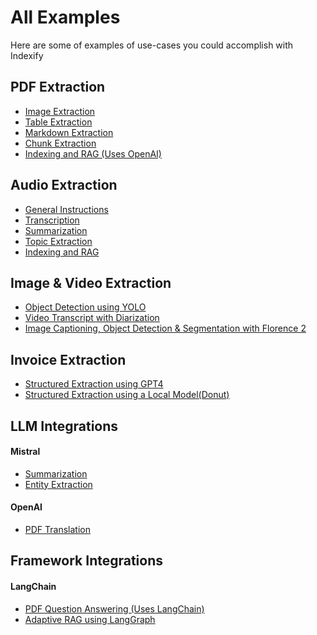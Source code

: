 # All Examples

Here are some of examples of use-cases you could accomplish with Indexify

## PDF Extraction

- [Image Extraction](https://github.com/tensorlakeai/indexify/tree/main/examples/pdf/image)
- [Table Extraction](https://github.com/tensorlakeai/indexify/tree/main/examples/pdf/table_extraction)
- [Markdown Extraction](https://github.com/tensorlakeai/indexify/tree/main/examples/pdf/pdf_to_markdown)
- [Chunk Extraction](https://github.com/tensorlakeai/indexify/tree/main/examples/pdf/chunking)
- [Indexing and RAG (Uses OpenAI)](https://github.com/tensorlakeai/indexify/tree/main/examples/pdf/indexing_and_rag)

## Audio Extraction
- [General Instructions](https://github.com/tensorlakeai/indexify/tree/main/examples/audio)
- [Transcription](https://github.com/tensorlakeai/indexify/tree/main/examples/audio/transcription)
- [Summarization](https://github.com/tensorlakeai/indexify/tree/main/examples/audio/summarization)
- [Topic Extraction](https://github.com/tensorlakeai/indexify/tree/main/examples/audio/topic_extraction)
- [Indexing and RAG](https://github.com/tensorlakeai/indexify/tree/main/examples/audio/chunking_and_indexing)

## Image & Video Extraction
- [Object Detection using YOLO](https://github.com/tensorlakeai/indexify/tree/main/examples/image/detect)
- [Video Transcript with Diarization](https://github.com/tensorlakeai/indexify/tree/main/examples/video/transcript)
- [Image Captioning, Object Detection & Segmentation with Florence 2](https://github.com/tensorlakeai/indexify/tree/main/examples/image/florence)

## Invoice Extraction
- [Structured Extraction using GPT4](https://github.com/tensorlakeai/indexify/tree/main/examples/invoices/structured_extraction)
- [Structured Extraction using a Local Model(Donut)](https://github.com/tensorlakeai/indexify/tree/main/examples/invoices/donut_invoice)


## LLM Integrations
#### Mistral
- [Summarization](https://github.com/tensorlakeai/indexify/tree/main/examples/llm_integrations/mistral/pdf-summarization)
- [Entity Extraction](https://github.com/tensorlakeai/indexify/tree/main/examples/llm_integrations/mistral/pdf-entity-extraction)

#### OpenAI
- [PDF Translation](https://github.com/tensorlakeai/indexify/tree/main/examples/llm_integrations/openai_pdf_translation)

## Framework Integrations
#### LangChain
- [PDF Question Answering (Uses LangChain)](https://github.com/tensorlakeai/indexify/tree/main/examples/pdf/langchain)
- [Adaptive RAG using LangGraph](https://github.com/tensorlakeai/indexify/tree/main/examples/pdf/langgraph)
